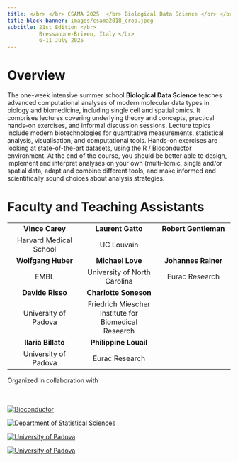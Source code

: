 ```yaml
---
title: </br> </br> CSAMA 2025  </br> Biological Data Science </br> </br>
title-block-banner: images/csama2018_crop.jpeg
subtitle: 21st Edition </br> 
          Bressanone-Brixen, Italy </br>
          6-11 July 2025
---
```


# Overview

The one-week intensive summer school **Biological Data Science** teaches advanced computational analyses of modern molecular data types in biology and biomedicine, including single cell and spatial omics. It comprises lectures covering underlying theory and concepts, practical hands-on exercises, and informal discussion sessions. Lecture topics include modern biotechnologies for quantitative measurements, statistical analysis, visualisation, and computational tools. Hands-on exercises are looking at state-of-the-art datasets, using the R / Bioconductor environment. At the end of the course, you should be better able to design, implement and interpret analyses on your own (multi-)omic, single and/or spatial data, adapt and combine different tools, and make informed and scientifically sound choices about analysis strategies.

# Faculty and Teaching Assistants

| | | |
| :--: | :--: | :--: |
| **Vince Carey** | **Laurent Gatto** | **Robert Gentleman** |
| Harvard Medical School | UC Louvain |  |
| **Wolfgang Huber** | **Michael Love** | **Johannes Rainer** |
| EMBL | University of North Carolina | Eurac Research |
| **Davide Risso** | **Charlotte Soneson** |  |
| University of Padova | Friedrich Miescher Institute for Biomedical Research |  |
| **Ilaria Billato** | **Philippine Louail** | |
| University of Padova | Eurac Research | |

::: {.column-margin}
Organized in collaboration with </br></br></br>

<a href="https://bioconductor.org/" target="_blank">
<img  src="images/bioconductor_logo_cmyk.jpg" alt="Bioconductor" class="img-responsive" /> </a>

<a href="https://www.stat.unipd.it/en" target="_blank">
<img  src="images/stat_unipd_logo.jpg" alt="Department of Statistical Sciences" class="img-responsive"/> </a>

<a href="https://www.unipd.it/en" target="_blank">
<img  src="images/UNIPD_logo.png" alt="University of Padova" class="img-responsive" /> </a>

<a href="https://www.embl.org/" target="_blank">
<img  src="images/EMBL_logo.png" alt="University of Padova" class="img-responsive" /> </a>

:::